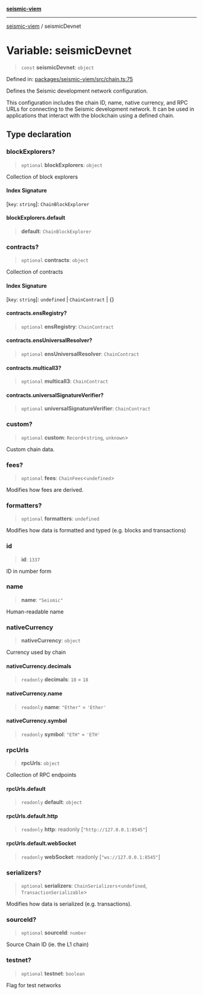 [**seismic-viem**](/seismic-viem/README.mdx)

***

[seismic-viem](/seismic-viem/globals.mdx) / seismicDevnet

# Variable: seismicDevnet

> `const` **seismicDevnet**: `object`

Defined in: [packages/seismic-viem/src/chain.ts:75](https://github.com/SeismicSystems/seismic-client/blob/a4d19b5c0f021acba98fd1a07111747e3fc472b0/packages/seismic-viem/src/chain.ts#L75)

Defines the Seismic development network configuration.

This configuration includes the chain ID, name, native currency, and RPC URLs
for connecting to the Seismic development network. It can be used in applications
that interact with the blockchain using a defined chain.

## Type declaration

### blockExplorers?

> `optional` **blockExplorers**: `object`

Collection of block explorers

#### Index Signature

\[`key`: `string`\]: `ChainBlockExplorer`

#### blockExplorers.default

> **default**: `ChainBlockExplorer`

### contracts?

> `optional` **contracts**: `object`

Collection of contracts

#### Index Signature

\[`key`: `string`\]: `undefined` \| `ChainContract` \| \{\}

#### contracts.ensRegistry?

> `optional` **ensRegistry**: `ChainContract`

#### contracts.ensUniversalResolver?

> `optional` **ensUniversalResolver**: `ChainContract`

#### contracts.multicall3?

> `optional` **multicall3**: `ChainContract`

#### contracts.universalSignatureVerifier?

> `optional` **universalSignatureVerifier**: `ChainContract`

### custom?

> `optional` **custom**: `Record`\<`string`, `unknown`\>

Custom chain data.

### fees?

> `optional` **fees**: `ChainFees`\<`undefined`\>

Modifies how fees are derived.

### formatters?

> `optional` **formatters**: `undefined`

Modifies how data is formatted and typed (e.g. blocks and transactions)

### id

> **id**: `1337`

ID in number form

### name

> **name**: `"Seismic"`

Human-readable name

### nativeCurrency

> **nativeCurrency**: `object`

Currency used by chain

#### nativeCurrency.decimals

> `readonly` **decimals**: `18` = `18`

#### nativeCurrency.name

> `readonly` **name**: `"Ether"` = `'Ether'`

#### nativeCurrency.symbol

> `readonly` **symbol**: `"ETH"` = `'ETH'`

### rpcUrls

> **rpcUrls**: `object`

Collection of RPC endpoints

#### rpcUrls.default

> `readonly` **default**: `object`

#### rpcUrls.default.http

> `readonly` **http**: readonly \[`"http://127.0.0.1:8545"`\]

#### rpcUrls.default.webSocket

> `readonly` **webSocket**: readonly \[`"ws://127.0.0.1:8545"`\]

### serializers?

> `optional` **serializers**: `ChainSerializers`\<`undefined`, `TransactionSerializable`\>

Modifies how data is serialized (e.g. transactions).

### sourceId?

> `optional` **sourceId**: `number`

Source Chain ID (ie. the L1 chain)

### testnet?

> `optional` **testnet**: `boolean`

Flag for test networks
